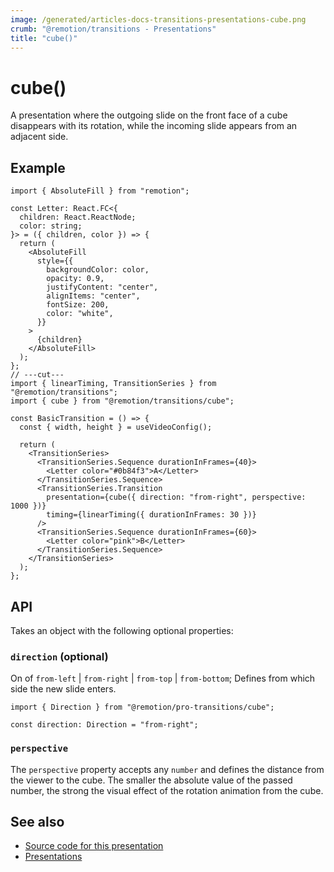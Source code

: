 ```yaml
---
image: /generated/articles-docs-transitions-presentations-cube.png
crumb: "@remotion/transitions - Presentations"
title: "cube()"
---
```


# cube()<AvailableFrom v="4.0.76"/>

A presentation where the outgoing slide on the front face of a cube disappears with its rotation, while the incoming slide appears from an adjacent side.

<Demo type="cube" />

## Example

```tsx twoslash title="ClockWipeTransition.tsx"
import { AbsoluteFill } from "remotion";

const Letter: React.FC<{
  children: React.ReactNode;
  color: string;
}> = ({ children, color }) => {
  return (
    <AbsoluteFill
      style={{
        backgroundColor: color,
        opacity: 0.9,
        justifyContent: "center",
        alignItems: "center",
        fontSize: 200,
        color: "white",
      }}
    >
      {children}
    </AbsoluteFill>
  );
};
// ---cut---
import { linearTiming, TransitionSeries } from "@remotion/transitions";
import { cube } from "@remotion/transitions/cube";

const BasicTransition = () => {
  const { width, height } = useVideoConfig();

  return (
    <TransitionSeries>
      <TransitionSeries.Sequence durationInFrames={40}>
        <Letter color="#0b84f3">A</Letter>
      </TransitionSeries.Sequence>
      <TransitionSeries.Transition
        presentation={cube({ direction: "from-right", perspective: 1000 })}
        timing={linearTiming({ durationInFrames: 30 })}
      />
      <TransitionSeries.Sequence durationInFrames={60}>
        <Letter color="pink">B</Letter>
      </TransitionSeries.Sequence>
    </TransitionSeries>
  );
};
```

## API

Takes an object with the following optional properties:

### `direction` (optional)

On of `from-left` | `from-right` | `from-top` | `from-bottom`;
Defines from which side the new slide enters.

```tsx title="TypeScript type"
import { Direction } from "@remotion/pro-transitions/cube";

const direction: Direction = "from-right";
```

### `perspective`

The `perspective` property accepts any `number` and defines the distance from the viewer to the cube. The smaller the
absolute value of the passed number, the strong the visual effect of the rotation animation from the cube.

## See also

- [Source code for this presentation](https://github.com/remotion-dev/remotion/blob/main/packages/transitions/src/presentations/clock-wipe.tsx)
- [Presentations](/docs/transitions/presentations)
